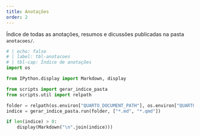 ```yaml
---
title: Anotações
order: 2
---
```


Índice de todas as anotações, resumos e dicussões publicadas na pasta `anotacoes/`.

```python
# | echo: false
# | label: tbl-anotacoes
# | tbl-cap: Índice de anotações
import os

from IPython.display import Markdown, display

from scripts import gerar_indice_pasta
from scripts.util import relpath

folder = relpath(os.environ["QUARTO_DOCUMENT_PATH"], os.environ["QUARTO_PROJECT_ROOT"])
indice = gerar_indice_pasta.run(folder, ["*.md", "*.qmd"])

if len(indice) > 0:
    display(Markdown("\n".join(indice)))
```
